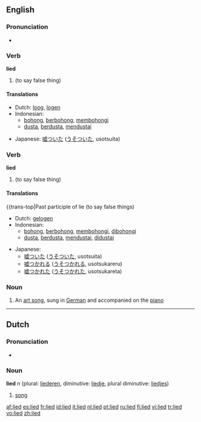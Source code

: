 {{see|Lied}}
==English==

===Pronunciation===
* {{IPA|/'laɪd/}}

===Verb===
'''lied'''

# {{past tense of|[[lie]]}} (to say false thing)

====Translations====
{{trans-top|Past tense of lie (to say false things)}}
* Dutch: [[loog]], [[logen]]
* Indonesian:
** [[bohong]], [[bohong|berbohong]], [[bohong|membohongi]]
** [[dusta]], [[dusta|berdusta]], [[dusta|mendustai]]
{{trans-mid}}
* Japanese: [[嘘ついた]] ([[うそついた]], usotsuita)
{{trans-bottom}}

===Verb===
'''lied'''

# {{past participle of|[[lie]]}} (to say false thing)

====Translations====
{{trans-top|Past participle of lie (to say false things)
* Dutch: [[gelogen]]
* Indonesian:
** [[bohong]], [[bohong|berbohong]], [[bohong|membohongi]], [[bohong|dibohongi]]
** [[dusta]], [[dusta|berdusta]], [[dusta|mendustai]], [[dusta|didustai]]
{{trans-mid}}
* Japanese:
** [[嘘ついた]] ([[うそついた]], usotsuita)
** [[嘘つかれる]] ([[うそつかれる]], usotsukareru)
** [[嘘つかれた]] ([[うそつかれた]], usotsukareta)
{{trans-bottom}}

===Noun===
{{wikipedia}}
{{en-noun|lieder}}

# {{music}} An [[art song]], sung in [[German]] and accompanied on the [[piano]]

----

==Dutch==

===Pronunciation===
* {{IPA|/'lid/}}

===Noun===
'''lied''' ''n'' (plural: [[liederen]], diminutive: [[liedje]], plural diminutive: [[liedjes]])

# [[song]]

[[af:lied]]
[[es:lied]]
[[fr:lied]]
[[id:lied]]
[[it:lied]]
[[nl:lied]]
[[pt:lied]]
[[ru:lied]]
[[fi:lied]]
[[vi:lied]]
[[tr:lied]]
[[vo:lied]]
[[zh:lied]]